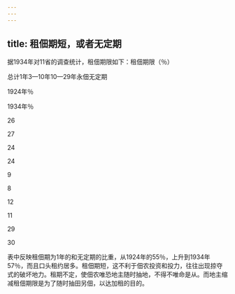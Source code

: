 ```yaml
---
---
---
```

title: 租佃期短，或者无定期
---



据1934年对11省的调查统计，租佃期限如下：租佃期限（％）

总计1年3—10年10—29年永佃无定期

1924年％

1934年％

26

27

24

24

9

8

12

11

29

30

表中反映租佃期为1年的和无定期的比重，从1924年的55％，上升到1934年57％，而且口头租约居多。租佃期短，这不利于佃农投资和投力，往往出现掠夺式的破坏地力。租期不定，使佃农唯恐地主随时抽地，不得不唯命是从。而地主缩减租佃期限是为了随时抽田另佃，以达加租的目的。
